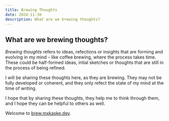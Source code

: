 ```yaml
---
title: Brewing Thoughts
date: 2024-11-30
description: What are we brewing thoughts?
---
```


## What are we brewing thoughts?

_Brewing thoughts_ refers to ideas, refections or insights that are forming and evolving in my mind - like coffee brewing, where the process takes time. These could be half-formed ideas, intial sketches or thoughts that are still in the process of being refined.

I will be sharing these thoughts here, as they are brewing. They may not be fully developed or coherent, and they only refect the state of my mind at the time of writing. 

I hope that by sharing these thoughts, they help me to think through them, and I hope they can be helpful to others as well.

Welcome to [brew.mxkaske.dev](https://brew.mxkaske.dev).